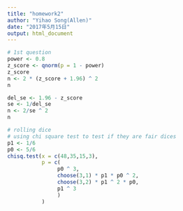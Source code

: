 ```yaml
---
title: "homework2"
author: "Yihao Song(Allen)"
date: "2017年5月15日"
output: html_document
---
```


```r
# 1st question
power <- 0.8
z_score <- qnorm(p = 1 - power)
z_score
n <- 2 * (z_score + 1.96) ^ 2
n
```

```r
del_se <- 1.96 - z_score
se <- 1/del_se
n <- 2/se ^ 2
n
```

```r
# rolling dice
# using chi square test to test if they are fair dices
p1 <- 1/6
p0 <- 5/6
chisq.test(x = c(48,35,15,3),
           p = c(
                p0 ^ 3, 
                choose(3,1) * p1 * p0 ^ 2,
                choose(3,2) * p1 ^ 2 * p0,
                p1 ^ 3
                )
           )
```

